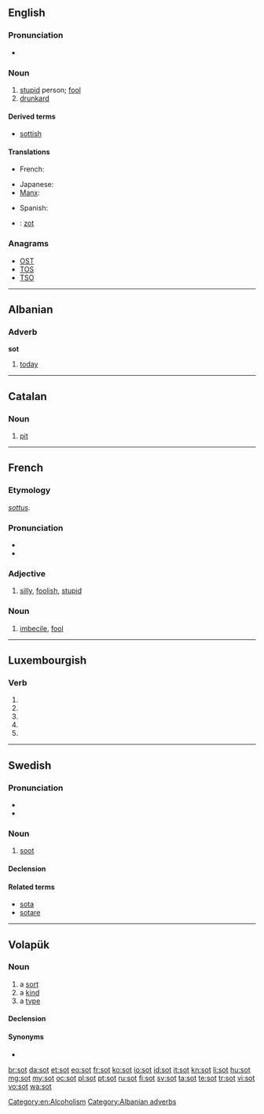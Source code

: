 {{also|söt|søt|sốt|şot|soţ|soot}}
==English==

===Pronunciation===
* {{rhymes|ɒt}}

===Noun===
{{en-noun}}

# [[stupid]] person; [[fool]]
# [[drunkard]]

====Derived terms====
* [[sottish]]

====Translations====
{{trans-top|stupid person; fool}}
* French: {{t|fr|sot|m}}
{{trans-mid}}
{{trans-bottom}}

{{trans-top|drunkard}}
* Japanese: {{t|ja|飲んべえ|tr=nonbē|sc=Jpan}}
* [[Manx]]: {{t-|gv|kione meshtal|m|xs=Manx}}
{{trans-mid}}
* Spanish: {{t|es|tomador|m}}
{{trans-bottom}}

{{checktrans-top}}
* {{ttbc|nl}}: [[zot]] {{m}}
{{trans-bottom}}

===Anagrams===
* [[OST#English|OST]]
* [[TOS#English|TOS]]
* [[TSO#English|TSO]]

[[Category:en:Alcoholism]]

----

==Albanian==

===Adverb===
'''sot'''

# [[today]]

[[Category:Albanian adverbs]]

----

==Catalan==

===Noun===
{{ca-noun|m}}

# [[pit]]

----

==French==

===Etymology===
{{etyl|ML.|fr}} ''[[sottus]]''.

===Pronunciation===
* {{audio|Fr-sot.ogg|audio}}
* {{IPA|/so/|lang=fr}}

===Adjective===
{{fr-adj|feminine=sotte}}

# [[silly]], [[foolish]], [[stupid]]

===Noun===
{{fr-noun|m|f=sotte}}

# [[imbecile]], [[fool]]

----

==Luxembourgish==

===Verb===
{{infl|lb|verb form}}

# {{conjugation of|soen||2|p|pres|ind|lang=lb}}
# {{conjugation of|soen||1|s|pret|ind|lang=lb}}
# {{conjugation of|soen||3|s|pret|ind|lang=lb}}
# {{conjugation of|soen||2|p|pret|ind|lang=lb}}
# {{conjugation of|soen||2|p|imp|lang=lb}}

----

==Swedish==

===Pronunciation===
* {{IPA|/suːt/|lang=sv}}
* {{audio|Sv-sot.ogg|Audio}}

===Noun===
{{sv-noun}}

# [[soot]]

====Declension====
{{sv-noun-unc-irreg-n|2=sotet}}

====Related terms====
* [[sota]]
* [[sotare]]

----

==Volapük==

===Noun===
{{vo-noun}}

# a [[sort]]
# a [[kind]]
# a [[type]]

====Declension====
{{vo-decl-noun}}

====Synonyms====
* {{l|vo|bid}}

[[br:sot]]
[[da:sot]]
[[et:sot]]
[[eo:sot]]
[[fr:sot]]
[[ko:sot]]
[[io:sot]]
[[id:sot]]
[[it:sot]]
[[kn:sot]]
[[li:sot]]
[[hu:sot]]
[[mg:sot]]
[[my:sot]]
[[oc:sot]]
[[pl:sot]]
[[pt:sot]]
[[ru:sot]]
[[fi:sot]]
[[sv:sot]]
[[ta:sot]]
[[te:sot]]
[[tr:sot]]
[[vi:sot]]
[[vo:sot]]
[[wa:sot]]